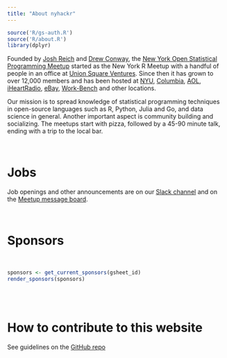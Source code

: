 ```yaml
---
title: "About nyhackr"
---
```


```r
source('R/gs-auth.R')
source('R/about.R')
library(dplyr)
```


Founded by [Josh Reich](https://www.meetup.com/nyhackr/members/8912279/?utm_source=nyhackr) and [Drew Conway](https://www.meetup.com/nyhackr/members/9179090/?utm_source=nyhackr), the [New York Open Statistical Programming Meetup](https://www.meetup.com/nyhackr/?utm_source=nyhackr) started as the New York R Meetup with a handful of people in an office at [Union Square Ventures](https://www.usv.com/?utm_source=nyhackr).  Since then it has grown to over 12,000 members and has been hosted at [NYU](https://www.nyu.edu?utm_source=nyhackr), [Columbia](https://www.columbia.edu?utm_source=nyhackr), [AOL](http://www.aol.com/?utm_source=nyhackr), [iHeartRadio](https://www.iheart.com?utm_source=nyhackr), [eBay](https://www.ebay.com?utm_source=nyhackr), [Work-Bench](https://www.work-bench.com?utm_source=nyhackr) and other locations.

Our mission is to spread knowledge of statistical programming techniques in open-source languages such as R, Python, Julia and Go, and data science in general. Another important aspect is community building and socializing.  The meetups start with pizza, followed by a 45-90 minute talk, ending with a trip to the local bar.

<br>

# Jobs

Job openings and other announcements are on our [<i class="fa fa-slack"></i> Slack channel](https://join.slack.com/t/nyhackr/shared_invite/zt-21ovbgp80-ZGlU9eiCKUEEE8T1xW88Og?utm_source=nyhackr) and on the [<i class="fa fa-meetup"></i> Meetup message board](https://www.meetup.com/nyhackr/messages/boards/?utm_source=nyhackr).


<br>

# Sponsors

<br>

```r
sponsors <- get_current_sponsors(gsheet_id)
render_sponsors(sponsors)
```

<br><br>

# How to contribute to this website

See guidelines on the [GitHub repo](https://github.com/nyhackr/nyhackr?utm_source=nyhackr)
